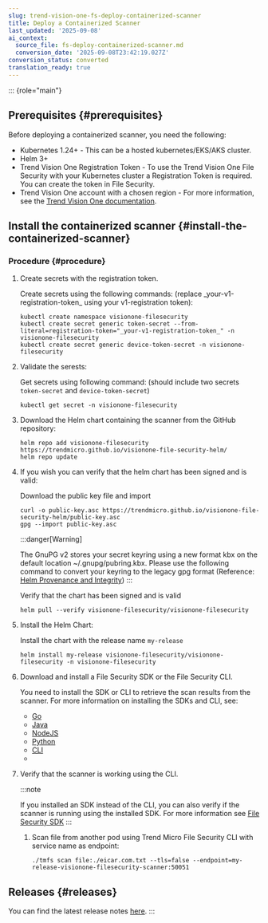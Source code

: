 ```yaml
---
slug: trend-vision-one-fs-deploy-containerized-scanner
title: Deploy a Containerized Scanner
last_updated: '2025-09-08'
ai_context:
  source_file: fs-deploy-containerized-scanner.md
  conversion_date: '2025-09-08T23:42:19.027Z'
conversion_status: converted
translation_ready: true
---
```


::: {role="main"}
## Prerequisites {#prerequisites}

Before deploying a containerized scanner, you need the following:

- Kubernetes 1.24+ - This can be a hosted kubernetes/EKS/AKS cluster.
- Helm 3+
- Trend Vision One Registration Token - To use the Trend Vision One File Security with your Kubernetes cluster a Registration Token is required. You can create the token in File Security.
- Trend Vision One account with a chosen region - For more information, see the [Trend Vision One documentation](https://docs.trendmicro.com/en-us/documentation/article/trend-vision-one-trend-micro-xdr-abou_001).

## Install the containerized scanner {#install-the-containerized-scanner}

### Procedure {#procedure}

1.  Create secrets with the registration token.

    Create secrets using the following commands: (replace \_your-v1-registration-token\_ using your v1-registration token):

    ``` codeblock
    kubectl create namespace visionone-filesecurity
    kubectl create secret generic token-secret --from-literal=registration-token="_your-v1-registration-token_" -n visionone-filesecurity
    kubectl create secret generic device-token-secret -n visionone-filesecurity
    ```

2.  Validate the serests:

    Get secrets using following command: (should include two secrets `token-secret` and `device-token-secret`)

    ``` codeblock
    kubectl get secret -n visionone-filesecurity
    ```

3.  Download the Helm chart containing the scanner from the GitHub repository:

    ``` codeblock
    helm repo add visionone-filesecurity https://trendmicro.github.io/visionone-file-security-helm/
    helm repo update
    ```

4.  If you wish you can verify that the helm chart has been signed and is valid:

    Download the public key file and import

    ``` codeblock
    curl -o public-key.asc https://trendmicro.github.io/visionone-file-security-helm/public-key.asc
    gpg --import public-key.asc
    ```

    :::danger[Warning]

    The GnuPG v2 stores your secret keyring using a new format kbx on the default location ~/.gnupg/pubring.kbx. Please use the following command to convert your keyring to the legacy gpg format (Reference: [Helm Provenance and Integrity](https://helm.sh/docs/topics/provenance/))
    :::

    Verify that the chart has been signed and is valid

    ``` codeblock
    helm pull --verify visionone-filesecurity/visionone-filesecurity
    ```

5.  Install the Helm Chart:

    Install the chart with the release name `my-release`

    ``` codeblock
    helm install my-release visionone-filesecurity/visionone-filesecurity -n visionone-filesecurity
    ```

6.  Download and install a File Security SDK or the File Security CLI.

    You need to install the SDK or CLI to retrieve the scan results from the scanner. For more information on installing the SDKs and CLI, see:

    - [Go](https://docs.trendmicro.com/en-us/documentation/article/trend-vision-one-deploying-go-sdk)
    - [Java](https://docs.trendmicro.com/en-us/documentation/article/trend-vision-one-deploying-java-sdk)
    - [NodeJS](https://docs.trendmicro.com/en-us/documentation/article/trend-vision-one-deploying-node-js-sdk)
    - [Python](https://docs.trendmicro.com/en-us/documentation/article/trend-vision-one-deploying-python-sdk)
    - [CLI](https://docs.trendmicro.com/en-us/documentation/article/trend-vision-one-deploying-cli)
    - 

7.  Verify that the scanner is working using the CLI.

    :::note

    If you installed an SDK instead of the CLI, you can also verify if the scanner is running using the installed SDK. For more information see [File Security SDK](https://docs.trendmicro.com/en-us/documentation/article/trend-vision-one-sdk-or-cli-scanning)
    :::

    1.  Scan file from another pod using Trend Micro File Security CLI with service name as endpoint:

        ``` codeblock
        ./tmfs scan file:./eicar.com.txt --tls=false --endpoint=my-release-visionone-filesecurity-scanner:50051
        ```

## Releases {#releases}

You can find the latest release notes [here](release-notes.mdx).
:::
